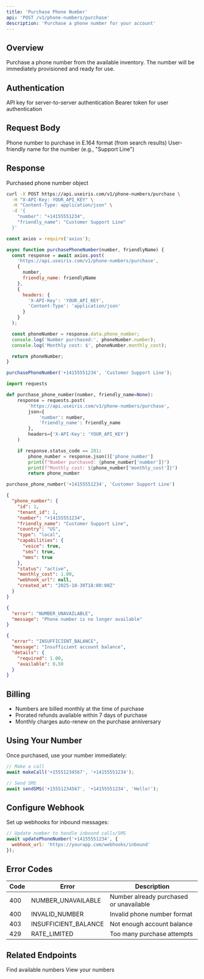 ```yaml
---
title: 'Purchase Phone Number'
api: 'POST /v1/phone-numbers/purchase'
description: 'Purchase a phone number for your account'
---
```


## Overview

Purchase a phone number from the available inventory. The number will be immediately provisioned and ready for use.

## Authentication

<ParamField header="X-API-Key" type="string">
  API key for server-to-server authentication
</ParamField>

<ParamField header="Authorization" type="string">
  Bearer token for user authentication
</ParamField>

## Request Body

<ParamField body="number" type="string" required>
  Phone number to purchase in E.164 format (from search results)
</ParamField>

<ParamField body="friendly_name" type="string">
  User-friendly name for the number (e.g., "Support Line")
</ParamField>

## Response

<ResponseField name="phone_number" type="object">
  Purchased phone number object
</ResponseField>

<RequestExample>

```bash cURL
curl -X POST https://api.useiris.com/v1/phone-numbers/purchase \
  -H "X-API-Key: YOUR_API_KEY" \
  -H "Content-Type: application/json" \
  -d '{
    "number": "+14155551234",
    "friendly_name": "Customer Support Line"
  }'
```

```javascript Node.js
const axios = require('axios');

async function purchasePhoneNumber(number, friendlyName) {
  const response = await axios.post(
    'https://api.useiris.com/v1/phone-numbers/purchase',
    {
      number,
      friendly_name: friendlyName
    },
    {
      headers: {
        'X-API-Key': 'YOUR_API_KEY',
        'Content-Type': 'application/json'
      }
    }
  );

  const phoneNumber = response.data.phone_number;
  console.log('Number purchased:', phoneNumber.number);
  console.log('Monthly cost: $', phoneNumber.monthly_cost);

  return phoneNumber;
}

purchasePhoneNumber('+14155551234', 'Customer Support Line');
```

```python Python
import requests

def purchase_phone_number(number, friendly_name=None):
    response = requests.post(
        'https://api.useiris.com/v1/phone-numbers/purchase',
        json={
            'number': number,
            'friendly_name': friendly_name
        },
        headers={'X-API-Key': 'YOUR_API_KEY'}
    )

    if response.status_code == 201:
        phone_number = response.json()['phone_number']
        print(f"Number purchased: {phone_number['number']}")
        print(f"Monthly cost: ${phone_number['monthly_cost']}")
        return phone_number

purchase_phone_number('+14155551234', 'Customer Support Line')
```

</RequestExample>

<ResponseExample>

```json Success Response (201)
{
  "phone_number": {
    "id": 1,
    "tenant_id": 1,
    "number": "+14155551234",
    "friendly_name": "Customer Support Line",
    "country": "US",
    "type": "local",
    "capabilities": {
      "voice": true,
      "sms": true,
      "mms": true
    },
    "status": "active",
    "monthly_cost": 1.00,
    "webhook_url": null,
    "created_at": "2025-10-30T18:00:00Z"
  }
}
```

```json Error Response (400)
{
  "error": "NUMBER_UNAVAILABLE",
  "message": "Phone number is no longer available"
}
```

```json Error Response (403)
{
  "error": "INSUFFICIENT_BALANCE",
  "message": "Insufficient account balance",
  "details": {
    "required": 1.00,
    "available": 0.50
  }
}
```

</ResponseExample>

## Billing

- Numbers are billed monthly at the time of purchase
- Prorated refunds available within 7 days of purchase
- Monthly charges auto-renew on the purchase anniversary

## Using Your Number

Once purchased, use your number immediately:

```javascript
// Make a call
await makeCall('+15551234567', '+14155551234');

// Send SMS
await sendSMS('+15551234567', '+14155551234', 'Hello!');
```

## Configure Webhook

Set up webhooks for inbound messages:

```javascript
// Update number to handle inbound calls/SMS
await updatePhoneNumber('+14155551234', {
  webhook_url: 'https://yourapp.com/webhooks/inbound'
});
```

## Error Codes

| Code | Error | Description |
|------|-------|-------------|
| 400 | NUMBER_UNAVAILABLE | Number already purchased or unavailable |
| 400 | INVALID_NUMBER | Invalid phone number format |
| 403 | INSUFFICIENT_BALANCE | Not enough account balance |
| 429 | RATE_LIMITED | Too many purchase attempts |

## Related Endpoints

<CardGroup cols={2}>
  <Card title="Search Numbers" icon="magnifying-glass" href="/api-reference/phone-numbers/search">
    Find available numbers
  </Card>
  <Card title="List Numbers" icon="list" href="/api-reference/phone-numbers/list">
    View your numbers
  </Card>
</CardGroup>
